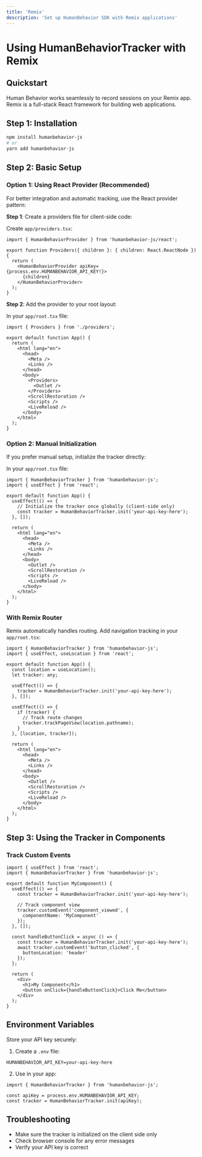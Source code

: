 ```yaml
---
title: 'Remix'
description: 'Set up HumanBehavior SDK with Remix applications'
---
```


# Using HumanBehaviorTracker with Remix

## Quickstart

Human Behavior works seamlessly to record sessions on your Remix app. 
Remix is a full-stack React framework for building web applications.

## Step 1: Installation

```bash
npm install humanbehavior-js
# or
yarn add humanbehavior-js
```

## Step 2: Basic Setup

### Option 1: Using React Provider (Recommended)

For better integration and automatic tracking, use the React provider pattern:

**Step 1**: Create a providers file for client-side code:

Create `app/providers.tsx`:
```tsx
import { HumanBehaviorProvider } from 'humanbehavior-js/react';

export function Providers({ children }: { children: React.ReactNode }) {
  return (
    <HumanBehaviorProvider apiKey={process.env.HUMANBEHAVIOR_API_KEY!}>
      {children}
    </HumanBehaviorProvider>
  );
}
```

**Step 2**: Add the provider to your root layout:

In your `app/root.tsx` file:
```tsx
import { Providers } from './providers';

export default function App() {
  return (
    <html lang="en">
      <head>
        <Meta />
        <Links />
      </head>
      <body>
        <Providers>
          <Outlet />
        </Providers>
        <ScrollRestoration />
        <Scripts />
        <LiveReload />
      </body>
    </html>
  );
}
```

### Option 2: Manual Initialization

If you prefer manual setup, initialize the tracker directly:

In your `app/root.tsx` file:

```tsx
import { HumanBehaviorTracker } from 'humanbehavior-js';
import { useEffect } from 'react';

export default function App() {
  useEffect(() => {
    // Initialize the tracker once globally (client-side only)
    const tracker = HumanBehaviorTracker.init('your-api-key-here');
  }, []);

  return (
    <html lang="en">
      <head>
        <Meta />
        <Links />
      </head>
      <body>
        <Outlet />
        <ScrollRestoration />
        <Scripts />
        <LiveReload />
      </body>
    </html>
  );
}
```

### With Remix Router

Remix automatically handles routing. Add navigation tracking in your `app/root.tsx`:

```tsx
import { HumanBehaviorTracker } from 'humanbehavior-js';
import { useEffect, useLocation } from 'react';

export default function App() {
  const location = useLocation();
  let tracker: any;

  useEffect(() => {
    tracker = HumanBehaviorTracker.init('your-api-key-here');
  }, []);

  useEffect(() => {
    if (tracker) {
      // Track route changes
      tracker.trackPageView(location.pathname);
    }
  }, [location, tracker]);

  return (
    <html lang="en">
      <head>
        <Meta />
        <Links />
      </head>
      <body>
        <Outlet />
        <ScrollRestoration />
        <Scripts />
        <LiveReload />
      </body>
    </html>
  );
}
```

## Step 3: Using the Tracker in Components

### Track Custom Events

```tsx
import { useEffect } from 'react';
import { HumanBehaviorTracker } from 'humanbehavior-js';

export default function MyComponent() {
  useEffect(() => {
    const tracker = HumanBehaviorTracker.init('your-api-key-here');
    
    // Track component view
    tracker.customEvent('component_viewed', {
      componentName: 'MyComponent'
    });
  }, []);

  const handleButtonClick = async () => {
    const tracker = HumanBehaviorTracker.init('your-api-key-here');
    await tracker.customEvent('button_clicked', {
      buttonLocation: 'header'
    });
  };

  return (
    <div>
      <h1>My Component</h1>
      <button onClick={handleButtonClick}>Click Me</button>
    </div>
  );
}
```

## Environment Variables

Store your API key securely:

1. Create a `.env` file:
```
HUMANBEHAVIOR_API_KEY=your-api-key-here
```

2. Use in your app:
```tsx
import { HumanBehaviorTracker } from 'humanbehavior-js';

const apiKey = process.env.HUMANBEHAVIOR_API_KEY;
const tracker = HumanBehaviorTracker.init(apiKey);
```

## Troubleshooting

- Make sure the tracker is initialized on the client side only
- Check browser console for any error messages
- Verify your API key is correct 